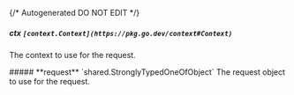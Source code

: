 {/* Autogenerated DO NOT EDIT  */}

##### **ctx** `[context.Context](https://pkg.go.dev/context#Context)`
The context to use for the request.

<Collapsible>
    ##### **request** `shared.StronglyTypedOneOfObject`
    The request object to use for the request.
    <Collapsible.Break/>
    <StronglyTypedOneOfObject/>
</Collapsible>

